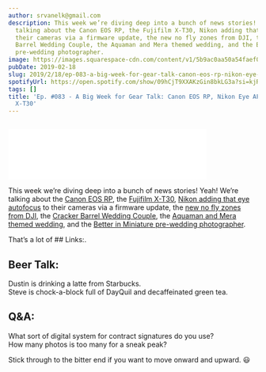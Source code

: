 ```yaml
---
author: srvanelk@gmail.com
description: This week we’re diving deep into a bunch of news stories! Yeah! We’re
  talking about the Canon EOS RP, the Fujifilm X-T30, Nikon adding that eye autofocus to
  their cameras via a firmware update, the new no fly zones from DJI, the Cracker
  Barrel Wedding Couple, the Aquaman and Mera themed wedding, and the Better in Miniature
  pre-wedding photographer.
image: https://images.squarespace-cdn.com/content/v1/5b9ac0aa50a54faef024c950/1550471634642-AVNG52NDDAJFEP3FEMTI/Highlights-91.jpg?format=original
pubDate: 2019-02-18
slug: 2019/2/18/ep-083-a-big-week-for-gear-talk-canon-eos-rp-nikon-eye-af-fujifilm-x-t30
spotifyUrl: https://open.spotify.com/show/09hCjT9XXAKzGin8bkLG3a?si=kjRZvQ1JTb6Ov3HVzSSlWA
tags: []
title: 'Ep. #083 - A Big Week for Gear Talk: Canon EOS RP, Nikon Eye AF, Fujifilm
  X-T30'
---
```


<figure>
  <img src="https://images.squarespace-cdn.com/content/v1/5b9ac0aa50a54faef024c950/1550471634642-AVNG52NDDAJFEP3FEMTI/Highlights-91.jpg?format=original" alt="" />
</figure>
<iframe class="embedly-embed" src="//cdn.embedly.com/widgets/media.html?src=https%3A%2F%2Fanchor.fm%2Fweddingphotohangover%2Fembed%2Fepisodes%2FEp--083---A-Big-Week-for-Gear-Talk-Canon-EOS-RP--Nikon-Eye-AF--Fujifilm-X-T30-e3825d&url=https%3A%2F%2Fanchor.fm%2Fweddingphotohangover%2Fepisodes%2FEp--083---A-Big-Week-for-Gear-Talk-Canon-EOS-RP--Nikon-Eye-AF--Fujifilm-X-T30-e3825d&image=https%3A%2F%2Fs3-us-west-2.amazonaws.com%2Fanchor-generated-image-bank%2Fproduction%2Fpodcast_uploaded_episode400%2F805714%2F805714-1550471494831-3a5499f85af13.jpg&key=61d05c9d54e8455ea7a9677c366be814&type=text%2Fhtml&schema=anchor&wmode=opaque" width="400" height="102" scrolling="no" frameborder="0" allow="autoplay; fullscreen" allowfullscreen="true"></iframe>

This week we’re diving deep into a bunch of news stories! Yeah! We’re talking about the [Canon EOS RP](https://www.theverge.com/2019/2/13/18224035/canon-eos-rp-camera-announced-spec-pricing-release-date), the [Fujifilm X-T30](https://petapixel.com/2019/02/13/fujifilm-unveils-the-x-t30-a-light-4k-camera-for-899/), [Nikon adding that eye autofocus](https://nikonrumors.com/2019/02/13/nikon-announced-again-the-development-of-new-firmware-for-the-z6-and-z7-mirrorless-cameras-with.aspx/) to their cameras via a firmware update, the [new no fly zones from DJI](https://www.theverge.com/2019/2/13/18223184/dji-geofencing-airport-gatwick-disruption), the [Cracker Barrel Wedding Couple](https://www.popsugar.com/love/Couple-Engagement-Wedding-Photos-Cracker-Barrel-45758707), the [Aquaman and Mera themed wedding](https://www.popsugar.com/love/Aquaman-Mera-Wedding-Shoot-45754631), and the [Better in Miniature pre-wedding photographer](https://www.theweddingscoop.com/features/Better_in_Miniature_Pre-Wedding_Photos_by_Ekkachai_Saelow?fbclid=IwAR3Z_yeofd3Fk88_vPHfJ39akdrzofXAQo1mSABpzzuHvY_qTJXcjn4AMGY).

That’s a lot of ## Links:.

## Beer Talk:  
Dustin is drinking a latte from Starbucks.  
Steve is chock-a-block full of DayQuil and decaffeinated green tea.

## Q&A:  
What sort of digital system for contract signatures do you use?  
How many photos is too many for a sneak peak?

Stick through to the bitter end if you want to move onward and upward. 😃